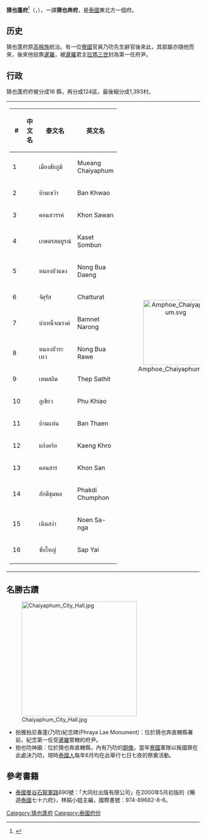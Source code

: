 {{Infobox settlement
| name                    = 猜也蓬府
| native_name             = ชัยภูมิ
| native_name_lang        = th
| settlement_type         = [[泰国行政区划|府]]
| nickname                = 
| motto                   = 
| image_flag              = 
| image_seal              = Seal Chaiyaphum.png
| image_map               = Thailand Chaiyaphum locator map.svg
| mapsize                 = frameless
| map_alt                 = 
| map_caption             = 猜也蓬府在泰國的位置
| coordinates             = 
| coordinates_footnotes   = 
| subdivision_type        = 國家
| subdivision_name        = {{flag|Thailand}}
| seat_type               = 首府
| seat                    = [[猜也蓬|猜也蓬]]
| leader_party            = 
| leader_title            = 府尹
| leader_name             = Chusak Trisan (since October 2015)
| area_footnotes          = 
| area_total_km2          = 12,778.3
| area_rank               = 7
| elevation_footnotes     = 
| elevation_m             = 
| population_footnotes    = 
| population_total        = 1,138,777<ref name=DOPA-20141231>{{cite web|title=Population of the Kingdom|url=http://stat.bora.dopa.go.th/stat/pk/pk_57.pdf|website=Department of Provincial Affairs (DOPA) Thailand|accessdate=19 Mar 2015|language=th|date=2014-12-31|archive-date=2015-09-08|archive-url=https://web.archive.org/web/20150908070156/http://stat.bora.dopa.go.th/stat/pk/pk_57.pdf|dead-url=no}}</ref>
| population_as_of        = 2018
| population_rank         = 15
| population_density_km2  = auto
| population_density_rank = 50
| population_demonym      = 
| population_note         = 
| timezone1               = [[UTC+07:00|ICT]]
| utc_offset1             = +7
| iso_code                = [[ISO_3166-2:TH|TH-36]]
| website                 = 
| footnotes               = 
}}
'''猜也蓬府'''<ref name="zhou">{{cite book|title=[[世界地名翻译大辞典|世界地名翻译大辞典]]|author=周定国|publisher=中国对外翻译出版公司|year=2008|isbn=978-7-5001-0753-8|page=1233}}</ref>（{{thai|t=จังหวัดชัยภูมิ|r=Changwat Chaiyaphum}}，{{IPA-th|t͡ɕāŋ.wàt t͡ɕʰāj.jā.pʰūːm}}），一譯'''猜也奔府'''，是[[泰國|泰國]]東北方一個府。

==历史==
猜也蓬府原[[高棉族|高棉族]]統治。有一位[[寮國|寮國]]官員乃叻先生辭官後來此，其部屬亦隨他而來，後來他投靠[[暹羅|暹羅]]，被[[暹羅|暹羅]]君主[[拉瑪三世|拉瑪三世]]封為第一任府尹。

==行政==
猜也蓬府府被分成16 縣，再分成124區，最後細分成1,393村。
{| style="background:none;" cellspacing="2"
|
{| class="sortable wikitable" style="text-align:left; font-size:100%;"
|- style="font-size:100%; text-align:right;"
! #
! 中文名
! 泰文名
! 英文名
|-
|1
|{{link-en|猜也蓬府治县|Mueang Chaiyaphum District}}
|เมืองชัยภูมิ
|Mueang Chaiyaphum
|-
|2
|{{link-en|班考县|Ban Khwao District}}
| บ้านเขว้า
|Ban Khwao
|-
|3
|{{link-en|坤沙万县|Khon Sawan District}}
|คอนสวรรค์
|Khon Sawan 
|-
|4
|{{link-en|甲色颂汶县|Kaset Sombun District}}
|เกษตรสมบูรณ์
|Kaset Sombun
|-
|5
|{{link-en|农博登县|Nong Bua Daeng District}}
|หนองบัวแดง
|Nong Bua Daeng
|-
|6
|{{link-en|乍都拉县|Chatturat District}}
|จัตุรัส
|Chatturat
|-
|7
|{{link-en|班内那隆县|Bamnet Narong District|班内那隆县 {{small|(那隆县)}}}}
|บำเหน็จณรงค์
|Bamnet Narong
|-
|8
|{{link-en|农博拉韦县|Nong Bua Rawe District}}
|หนองบัวระเหว
|Nong Bua Rawe
|-
|9
|{{link-en|贴沙提县|Thep Sathit District}}
|เทพสถิต
|Thep Sathit
|-
|10
|{{link-en|普胶县|Phu Khiao District}}
|ภูเขียว
|Phu Khiao
|-
|11
|{{link-en|班滕县|Ban Thaen District}}
| บ้านแท่น
|Ban Thaen
|-
|12
|{{link-en|庚克罗县|Kaeng Khro District}}
| แก้งคร้อ
|Kaeng Khro
|-
|13
|{{link-en|空珊县|Khon San District}}
|คอนสาร
|Khon San
|-
|14
|{{link-en|帕滴春蓬县|Phakdi Chumphon District}}
|ภักดีชุมพล
|Phakdi Chumphon
|-
|15
|{{link-en|嫩沙雅县|Noen Sa-nga District}}
|เนินสง่า
|Noen Sa-nga
|-
|16
|{{link-en|沙艾县|Sap Yai District}}
|ซับใหญ่
|Sap Yai
|-
|}
!<center>[[File:Amphoe_Chaiyaphum.svg|170px]]

|}

==名勝古蹟==
[[File:Chaiyaphum_City_Hall.jpg|300px]]

* 拍雅拍尼春蓬(乃叻)紀念碑(Phraya Lae Monument)：位於猜也奔直轄縣署前，紀念第一任受[[暹羅|暹羅]]管轄的府尹。
* 拍也叻神廟：位於猜也奔直轄縣，內有乃叻的[[銅像|銅像]]，當年[[寮國|寮國]]軍隊以叛國罪在此處決乃叻，現時[[泰國人|泰國人]]每年6月均在此舉行七日七夜的祭奠活動。
==參考書籍==
{{reflist}}
* [[泰國|泰國]][[曼谷|曼谷]][[石龍軍路|石龍軍路]]690號：「大同社出版有限公司」在2000年5月初版的《暢遊[[泰國|泰國]]七十六府》，林娟小姐主編，國際書號：974-89682-8-6。

{{coord|15|48|N|102|02|E|type:city|display=title}}
{{Thailand}}
{{猜也蓬府}}
[[Category:猜也蓬府|Category:猜也蓬府]]
[[Category:泰國府份|Category:泰國府份]]